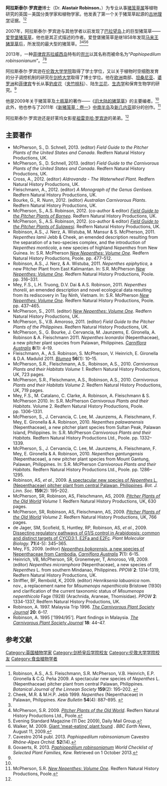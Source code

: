 '''阿拉斯泰尔·罗宾逊'''博士（Dr. '''Alastair Robinson'''，{{bd|1980年| | | |Robinson, Alastair}}）为专业从事[[猪笼草属|猪笼草属]]等植物研究的英国－美国分类学家和植物学家。他发表了第一个关于猪笼草起源的[[古地理学|古地理学]]证据。<ref name=Robinson>Robinson, A.S., A.S. Fleischmann, S.R. McPherson, V.B. Heinrich, E.P. Gironella & C.Q. Peña 2009. A spectacular new species of ''Nepenthes'' L. (Nepenthaceae) pitcher plant from central Palawan, Philippines. ''Botanical Journal of the Linnean Society'' '''159'''(2): 195–202. {{DOI|10.1111/j.1095-8339.2008.00942.x}}</ref><ref name=CheekPalawan>Cheek, M.R. & M.H.P. Jebb 1999. ''Nepenthes'' (Nepenthaceae) in Palawan, Philippines. ''Kew Bulletin'' '''54'''(4): 887–895. {{DOI|10.2307/4111166}}</ref>

2007年，阿拉斯泰尔·罗宾逊与其他学者以前发现了[[巴拉望岛|巴拉望岛]]上的巨型猪笼草——[[爱登堡猪笼草|爱登堡猪笼草]]{{small|（''Nepenthes attenboroughii''）}}，他也是其正式描述的作者。爱登堡猪笼草是继1858年发现[[马来王猪笼草|马来王猪笼草]]{{small|（''Nepenthes rajah''）}}后，所发现的最大型的猪笼草。<ref name=Robinson /><ref name=McPherson>McPherson, S.R. 2009. ''[[旧大陆的猪笼草|Pitcher Plants of the Old World]]''. Redfern Natural History Productions Ltd., Poole.</ref><ref name=ESmag>Evening Standard Magazine (11 Dec 2009), Daily Mail Group.</ref><ref name=BBC>Walker, M. 2009. [http://news.bbc.co.uk/earth/hi/earth_news/newsid_8195000/8195029.stm Giant 'meat-eating' plant found] {{Wayback|url=http://news.bbc.co.uk/earth/hi/earth_news/newsid_8195000/8195029.stm |date=20110201154301 }}. ''BBC Earth News'', August 11, 2009.</ref>

2013年，一种[[菲律宾|菲律宾]][[苏拉威西岛|苏拉威西岛]]特有的[[兜兰|兜兰]]以其名称而被命名为“''Paphiopedilum robinsonianum''”。<ref name=Cavestro>Cavestro 2014 publ. 2013. ''Paphiopedilum robinsonianum'' Cavestro ''Rhône-Alpes Orchid.'' '''52'''(14).</ref><ref name=WCSP>Govaerts, R. 2013. [http://apps.kew.org/wcsp/namedetail.do?name_id=477030 ''Paphiopedilum robinsonianum''] {{Wayback|url=http://apps.kew.org/wcsp/namedetail.do?name_id=477030 |date=20190713120442 }} ''World Checklist of Selected Plant Families, Kew.'' Retrieved on 1 October 2013.</ref>

阿拉斯泰尔·罗宾逊在[[伦敦大学学院|伦敦大学学院]]取得了学士学位，又以关于植物时空细胞发育的分子调控机制的研究在[[剑桥大学|剑桥大学]]取得了博士学位。他在[[欧洲|欧洲]]南部、[[坦桑尼亚|坦桑尼亚]]、[[婆罗洲|婆罗洲]]和[[菲律宾|菲律宾]]专长从事[[豹皮花|豹皮花]]（[[夹竹桃科|夹竹桃科]]）、陆生[[兰花|兰花]]、[[生态学|生态学]]和保育生物学的研究。<ref name=McPherson />

他是2009年关于猪笼草及[[土瓶草|土瓶草]]的著作——《[[旧大陆的猪笼草|旧大陆的猪笼草]]》的主要编者。<ref name=McPherson />此外，他也参与了2011年《[[新猪笼草：卷一|新猪笼草：卷一]]》[[中南半岛|中南半岛]]及[[新几内亚|新几内亚]]部分的创作。<ref name=newnepenthes>McPherson, S.R. ''[[新猪笼草|New Nepenthes: Volume One]]''. Redfern Natural History Productions, Poole.</ref>

阿拉斯泰尔·罗宾逊还是好莱坞女影星[[祖雷克哈·罗宾逊|祖雷克哈·罗宾逊]]{{small|（Zuleikha Robinson）}}的弟弟。<ref name=ESmag />

{{botanist|A.S.Rob.|阿拉斯泰尔·罗宾逊}}

== 主要著作 ==
{{refbegin|2}}
* McPherson, S., D. Schnell, 2013. (editor) ''Field Guide to the Pitcher Plants of the United States and Canada''. Redfern Natural History Productions, UK.
* McPherson, S., D. Schnell, 2013. (editor) ''Field Guide to the Carnivorous Plants of the United States and Canada''. Redfern Natural History Productions, UK.
* Cross, A., 2012. (editor) ''Aldrovanda - The Waterwheel Plant''. Redfern Natural History Productions, UK.
* Fleischmann, A., 2012. (editor) ''A Monograph of the Genus Genlisea''. Redfern Natural History Productions, UK.
* Bourke, G., R. Nunn, 2012. (editor) ''Australian Carnivorous Plants''. Redfern Natural History Productions, UK.
* McPherson, S., A.S. Robinson, 2012. (co-author & editor) ''[[婆罗洲的猪笼草野外指南|Field Guide to the Pitcher Plants of Borneo]]''. Redfern Natural History Productions, UK.
* McPherson, S., A.S. Robinson, 2012. (co-author & editor) ''[[苏拉威西的猪笼草野外指南|Field Guide to the Pitcher Plants of Sulawesi]]''. Redfern Natural History Productions, UK.
* Robinson, A.S., J. Nerz, A. Wistuba, M. Mansur & S. McPherson, 2011. ''Nepenthes lamii'' Jebb & Cheek, an emended description resulting from the separation of a two-species complex, and the introduction of ''Nepenthes monticola'', a new species of highland ''Nepenthes'' from New Guinea. In: S.R. McPherson ''[[新猪笼草|New Nepenthes: Volume One]]''. Redfern Natural History Productions, Poole. pp. 477–512.
* Robinson, A.S., J. Nerz, & A. Wistuba, 2011. ''Nepenthes epiphytica'', a new Pitcher Plant from East Kalimantan. In: S.R. McPherson ''[[新猪笼草|New Nepenthes: Volume One]]''. Redfern Natural History Productions, Poole. pp. 316–331.
* Mey, F.S., L.H. Truong, D.V. Dai & A.S. Robinson, 2011. ''Nepenthes thorelii'', an emended description and novel ecological data resulting from its rediscovery in Tay Ninh, Vietnam. In: S.R. McPherson ''[[新猪笼草|New Nepenthes: Volume One]]''. Redfern Natural History Productions, Poole. pp. 437–465.
* McPherson, S., 2011. (editor) ''[[新猪笼草|New Nepenthes: Volume One]]''. Redfern Natural History Productions, UK.
* McPherson, S., V.B. Amoroso, 2011. (editor) ''Field Guide to the Pitcher Plants of the Philippines''. Redfern Natural History Productions, UK.
* McPherson, S., G. Bourke, J. Cervancia, M. Jaunzems, E. Gironella, A. Robinson & A. Fleischmann 2011. ''Nepenthes leonardoi'' (Nepenthaceae), a new pitcher plant species from Palawan, Philippines. ''[[澳大利亚食虫植物|Carniflora Australis]]'' '''8'''(1): 4–19.
* Fleischmann, A., A.S. Robinson, S. McPherson, V. Heinrich, E. Gironella & D.A. Madulid 2011. {{PDFlink|[http://caliban.ingentaselect.co.uk/fstemp/15e5811d75281fb570ec1e03f2bf23da.pdf ''Drosera ultramafica'' (Droseraceae), a new sundew species of the ultramafic flora of the Malesian highlands.]}} ''[[布卢姆－植物分类学与植物地理学杂志|Blumea]]'' '''56'''(1): 10–15.
* McPherson, S.R., Fleischmann, A.S., Robinson, A.S., 2010. ''Carnivorous Plants and their Habitats Volume 1.'' Redfern Natural History Productions, UK, 723 pages.
* McPherson, S.R., Fleischmann, A.S., Robinson, A.S., 2010. ''Carnivorous Plants and their Habitats Volume 2.'' Redfern Natural History Productions, UK, 719 pages.
* Mey, F.S., M. Catalano, C. Clarke, A. Robinson, A. Fleischmann & S. McPherson 2010. {{PDFlink|[http://www.marcellocatalano.com/desc.holdenii.pdf ''Nepenthes holdenii'' (Nepenthaceae), a new species of pyrophytic pitcher plant from the Cardamom Mountains of Cambodia.]}} In: S.R. McPherson ''Carnivorous Plants and their Habitats''. Volume 2. Redfern Natural History Productions, Poole. pp. 1306–1331.
* McPherson, S., J. Cervancia, C. Lee, M. Jaunzems, A. Fleischmann, F. Mey, E. Gironella & A. Robinson, 2010. ''Nepenthes palawanensis'' (Nepenthaceae), a new pitcher plant species from Sultan Peak, Palawan Island, Philippines. In: S.R. McPherson ''Carnivorous Plants and their Habitats.'' Redfern Natural History Productions Ltd., Poole. pp. 1332–1339.
* McPherson, S., J. Cervancia, C. Lee, M. Jaunzems, A. Fleischmann, F. Mey, E. Gironella & A. Robinson, 2010. ''Nepenthes gantungensis'' (Nepenthaceae), a new pitcher plant species from Mount Gantung, Palawan, Philippines. In: S.R. McPherson ''Carnivorous Plants and their Habitats.'' Redfern Natural History Productions Ltd., Poole. pp. 1286–1295.
* Robinson, AS, ''et al.'', 2009. [http://www3.interscience.wiley.com/journal/122221934/abstract A spectacular new species of ''Nepenthes'' L. (Nepenthaceae) pitcher plant from central Palawan, Philippines]{{Dead link|date=2019年5月 |bot=InternetArchiveBot |fix-attempted=yes }}. ''Bot. J. Linn. Soc.'' '''159'''(2): 195–202.
* McPherson, SR, Robinson, AS, Fleischmann, AS, 2009. ''[[旧大陆的猪笼草|Pitcher Plants of the Old World]] Volume 1.'' Redfern Natural History Productions, UK, 630 pages.
* McPherson, SR, Robinson, AS, Fleischmann, AS, 2009. ''[[旧大陆的猪笼草|Pitcher Plants of the Old World]] Volume 2.'' Redfern Natural History Productions, UK, 766 pages.
* de Jager, SM, Scofield, S, Huntley, RP, Robinson, AS, ''et al.'', 2009. [https://web.archive.org/web/20190713120523/https://link.springer.com/article/10.1007/s11103-009-9527-5 Dissecting regulatory pathways of G1/S control in Arabidopsis: common and distinct targets of CYCD3;1, E2Fa and E2Fc]. ''Plant Molecular Biology.'' '''71'''(4-5): 345–365.
* Mey, FS, 2009. (editor) [https://web.archive.org/web/20171222120727/http://www.marcellocatalano.com/desc.bokorensis.pdf ''Nepenthes bokorensis'', a new species of Nepenthaceae from Cambodia.] ''[[澳大利亚食虫植物|Carniflora Australis]]'' '''7'''(1): 6–15.
* Heinrich, VB, McPherson, SR, Gronemeyer, T, Amoroso, VB, 2009. (editor) ''Nepenthes micramphora'' (Nepenthaceae), a new species of ''Nepenthes'' L. from southern Mindanao, Philippines. ''PPOW'' '''2''': 1314-1319, Redfern Natural History Productions, UK.
* Striffler, BF, Rembold, K, 2009. (editor) ''Henriksenia labuanica'' nom. nov., a replacement name for ''Misumenops nepenthicola'' Bristowe (1930) and clarification of the current taxonomic status of ''Misumenops nepenthicola'' Fage (1928) (Arachnida, Araneae, Thomisidae). ''PPOW'' '''2''': 1334-1337, Redfern Natural History Productions, UK.
* Robinson, A. 1997. Malaysia Trip 1996. ''[[食肉植物协会杂志|The Carnivorous Plant Society Journal]]'' '''20''': 6–17.
* Robinson, A. 1995 ['1994/95']. Plant findings in Malaysia. ''[[食虫植物_(杂志)|The Carnivorous Plant Society Journal]]'' '''18''': 44–47.
{{refend}}

== 参考文献 ==
{{reflist|2}}

{{DEFAULTSORT:Robinson, Alastair}}

[[Category:英国植物学家|Category:英国植物学家]]
[[Category:剑桥皇后学院校友|Category:剑桥皇后学院校友]]
[[Category:伦敦大学学院校友|Category:伦敦大学学院校友]]
[[Category:食虫植物学者|Category:食虫植物学者]]